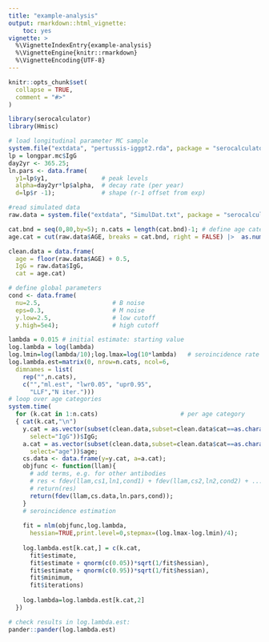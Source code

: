 ```yaml
---
title: "example-analysis"
output: rmarkdown::html_vignette:
    toc: yes
vignette: >
  %\VignetteIndexEntry{example-analysis}
  %\VignetteEngine{knitr::rmarkdown}
  %\VignetteEncoding{UTF-8}
---
```


```r
knitr::opts_chunk$set(
  collapse = TRUE,
  comment = "#>"
)
```

```r
library(serocalculator)
library(Hmisc)
```

```r

# load longitudinal parameter MC sample
system.file("extdata", "pertussis-iggpt2.rda", package = "serocalculator") |> load() # output: longpar.mc
lp = longpar.mc$IgG
day2yr <- 365.25;
ln.pars <- data.frame(
  y1=lp$y1,               # peak levels
  alpha=day2yr*lp$alpha,  # decay rate (per year)
  d=lp$r -1);             # shape (r-1 offset from exp)

#read simulated data
raw.data = system.file("extdata", "SimulDat.txt", package = "serocalculator") |> read.table(head=TRUE)

```

```r

cat.bnd = seq(0,80,by=5); n.cats = length(cat.bnd)-1; # define age categories
age.cat = cut(raw.data$AGE, breaks = cat.bnd, right = FALSE) |>  as.numeric()

clean.data = data.frame(
  age = floor(raw.data$AGE) + 0.5,
  IgG = raw.data$IgG,
  cat = age.cat)

# define global parameters
cond <- data.frame(
  nu=2.5,                    # B noise
  eps=0.3,                   # M noise
  y.low=2.5,                 # low cutoff
  y.high=5e4);               # high cutoff

lambda = 0.015 # initial estimate: starting value
log.lambda = log(lambda)
log.lmin=log(lambda/10);log.lmax=log(10*lambda)   # seroincidence rate interval
log.lambda.est=matrix(0, nrow=n.cats, ncol=6,
  dimnames = list(
    rep("",n.cats),
    c("","ml.est", "lwr0.05", "upr0.95",
      "LLF","N iter.")))
# loop over age categories
system.time(
  for (k.cat in 1:n.cats)                       # per age category
  { cat(k.cat,"\n")
    y.cat = as.vector(subset(clean.data,subset=clean.data$cat==as.character(k.cat),
      select="IgG"))$IgG;
    a.cat = as.vector(subset(clean.data,subset=clean.data$cat==as.character(k.cat),
      select="age"))$age;
    cs.data <- data.frame(y=y.cat, a=a.cat);
    objfunc <- function(llam){
      # add terms, e.g. for other antibodies
      # res < fdev(llam,cs1,ln1,cond1) + fdev(llam,cs2,ln2,cond2) + ...
      # return(res)
      return(fdev(llam,cs.data,ln.pars,cond));
    }
    # seroincidence estimation
    
    fit = nlm(objfunc,log.lambda,
      hessian=TRUE,print.level=0,stepmax=(log.lmax-log.lmin)/4);
    
    log.lambda.est[k.cat,] = c(k.cat,
      fit$estimate,
      fit$estimate + qnorm(c(0.05))*sqrt(1/fit$hessian),
      fit$estimate + qnorm(c(0.95))*sqrt(1/fit$hessian),
      fit$minimum,
      fit$iterations)
    
    log.lambda=log.lambda.est[k.cat,2]
  })

```

```r
# check results in log.lambda.est:
pander::pander(log.lambda.est)

```

